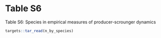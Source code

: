 # Table S6

Table S6: Species in empirical measures of producer-scrounger dynamics

```r
targets::tar_read(n_by_species)
```
